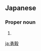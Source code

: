 ==Japanese==
{{ja-kanjitab|勇|毅}}

===Proper noun===
{{ja-pos|proper|ゆうき}}

# {{given name|male|lang=ja|sort=ゆうき}}

[[ja:勇毅]]